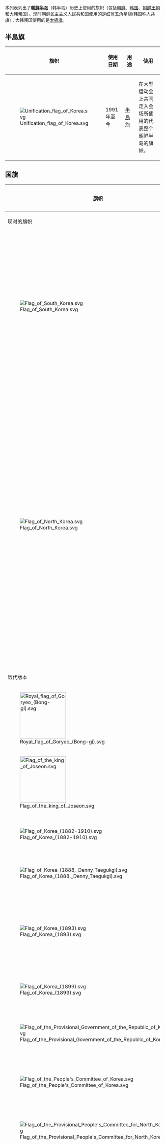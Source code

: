 {{unreferenced|time=2019-07-15T14:34:39+00:00}}
本列表列出了'''[[朝鲜半岛|朝鲜半岛]]'''（韩半岛）历史上使用的旗帜（包括[[朝鲜|朝鲜]]、[[韩国|韩国]]、[[朝鲜王朝|朝鲜王朝]]和[[大韩帝国|大韩帝国]]）。现时朝鲜民主主义人民共和国使用的是[[红蓝五角星旗|红蓝五角星旗]](韩国称人共旗)；大韩民国使用的是[[太极旗|太极旗]]。

==半島旗==
{| border="2" cellpadding="4" cellspacing="0" width="820px" style="margin: 1em 1em 1em 0; background: #f9f9f9; border: 1px #aaa solid; border-collapse: collapse;width:820px;"
|-  bgcolor="#efefef"
!旗帜!!width="110px"|使用日期!!width="150px"|用途!!width="350"|使用
|-
| [[File:Unification_flag_of_Korea.svg|border]]|| 1991年至今|| [[统一旗|半島旗]] ||在大型运动会上共同走入会场所使用的代表整个朝鲜半岛的旗帜。
|}

==国旗==
{{main|朝鲜民主主义人民共和国国旗|大韩民国国旗}} 
{|border="2" cellpadding="4" cellspacing="0" width="820px" style="margin: 1em 1em 1em 0; background: #f9f9f9; border: 1px #aaa solid; border-collapse:collapse;width:820px;"
|-  bgcolor="#efefef"
!旗帜!!width="120px"|使用日期!!width="220px"|用途!!说明
|-  bgcolor="#efefef"
!colspan="4"|现时的旗帜
|-
| [[File:Flag_of_South_Korea.svg|border]]||2011年至今||[[大韩民国国旗|大韩民国国旗]]<br>（太极旗）||白底，中間有紅藍陰陽符號，加上八卦四卦。 2011年，韓國政府重新指定了顏色。
|-
| [[File:Flag_of_North_Korea.svg|border]]||1948年至今||[[朝鲜民主主义人民共和国国旗|朝鲜民主主义人民共和国国旗]]||为长方形，旗面中间是一条红色的宽带，上下各有一蓝边，在红色和蓝色之间是白色的细条。红色宽带靠旗杆的一侧有一个红色五角星镶嵌在一个白色圆地内。 
|-  bgcolor="#efefef"
!colspan="4"|历代版本
|-
|[[File:Royal_flag_of_Goryeo_(Bong-gi).svg|150px]] ||？－1392年||[[高麗_(918年－1392年)|高麗]]儀仗旗||
|-
|[[File:Flag_of_the_king_of_Joseon.svg|150px]]||1392年－1882年||[[朝鮮國|朝鮮國]]國王御旗||
|-
|[[File:Flag_of_Korea_(1882-1910).svg|border]]||1882年－1888年||朝鮮國國旗||
|-
|[[File:Flag_of_Korea_(1888,_Denny_Taegukgi).svg|border]]||1888年－1893年||朝鮮國國旗||
|-
|rowspan="2" |[[File:Flag_of_Korea_(1893).svg|border]]
|1893年－1897年||朝鮮國國旗||
|-
|1897年－1899年||[[大韩帝国|大韩帝国]]國旗||
|-
|[[File:Flag_of_Korea_(1899).svg|border]]||1899年－1910年||大韩帝国國旗||
|-
|[[File:Flag_of_the_Provisional_Government_of_the_Republic_of_Korea.svg|border]]||1919年－1948年||[[大韓民國臨時政府|大韓民國臨時政府]]國旗||
|-
|[[File:Flag_of_the_People's_Committee_of_Korea.svg|border]]||1945年－1946年||[[朝鮮人民共和國|朝鮮人民共和國]]國旗||
|-
|[[File:Flag_of_the_Provisional_People's_Committee_for_North_Korea.svg|border]]||1946年－1948年||[[北朝鮮人民委員會|北朝鮮人民委員會]]國旗||
|-
| [[File:Flag_of_North_Korea_(1948).svg|border]]|| 1948年－1992年|| 朝鮮第一面國旗：紅色區域，上下有藍條，中間有一顆星，稱為紅旗。 1992 年以後，圓和星的規模擴大了。||
|-
|[[File:Flag_of_South_Korea_(1948-1949).svg|border]]||1948年－1949年||[[第一共和國_(大韓民國)|第一共和國]]{{NoteTag|name=x|1=即'''大韓民國'''。（早期）國旗}}||
|-
|[[File:Flag_of_South_Korea_(1949–1984).svg|border]]||1949年－1984年||這面旗幟是由教育和文化部於 1949 年 10 月設計的。具體的顏色沒有具體說明。||
|-
|[[File:Flag_of_South_Korea_(1984-1997).svg|border]]||1984年－1997年||尺寸是在 1984 年指定的。沒有指定確切的顏色。||
|-
|[[File:Flag_of_South_Korea_(1997–2011).svg|border]]||1997年－2011年||1997年10月，韓國政府通過總統令正式規定了國旗上使用的確切顏色。||
|}

==政府旗帜==
{{main|朝鲜民主主义人民共和国政府|大韩民国政府}}
{| border="2" cellpadding="4" cellspacing="0" width="820px" style="margin: 1em 1em 1em 0; background: #f9f9f9; border: 1px #aaa solid; border-collapse: collapse;width:820px;"
|-  bgcolor="#efefef"
!旗帜!!width="110px"|使用日期!!width="220px"|用途!!说明
|-  bgcolor="#efefef"
!colspan="4"|朝鲜
|-
| [[File:Flag_of_the_Chairman_of_the_State_Affairs_Commission_of_North_Korea.svg|150px]] || 2018年至今|| [[朝鲜国务委员会委员长|朝鲜国务委员会委员长]]旗|| 
|-  bgcolor="#efefef"
!colspan="4"|韩国
|-
| [[File:Flag_of_the_President_of_South_Korea.svg|150px]] || 1967年至今|| [[韩国总统|韩国总统]]旗|| 
|-
| [[File:Standard_of_the_Prime_Minister_of_the_Republic_of_Korea.svg|150px]] || 1988年至今||[[韩国总理|韩国总理]]旗 || 
|-
| [[File:Flag_of_the_Government_of_the_Republic_of_Korea.svg|150px]] || 2016年至今|| [[大韩民国政府|大韩民国政府]]旗 || 
|}

==军旗==
{{main|朝鲜人民军|大韩民国国军}}
{| border="2" cellpadding="4" cellspacing="0" width="820px" style="margin: 1em 1em 1em 0; background: #f9f9f9; border: 1px #aaa solid; border-collapse: collapse;width:820px;"
|-  bgcolor="#efefef"
!旗帜!!width="110px"|使用日期!!width="220px"|用途!!说明
|-  bgcolor="#efefef"
!colspan="4"|朝鲜
|-
| [[File:Flag_of_the_Korean_People's_Army_(1948).svg|border]]|| 1948|| [[朝鲜人民军|朝鲜人民军]]军旗（带1948年国徽） || 
|-
| [[File:Flag_of_the_Korean_People's_Army_(1948-1961).svg|border]]|| 1948-1961|| [[朝鲜人民军|朝鲜人民军]]军旗（带1948年第二枚国徽） || 
|-
| [[File:Flag_of_the_Korean_People's_Army_(1961).svg|border]]|| 1961-1992|| [[朝鲜人民军|朝鲜人民军]]军旗|| 
|-
| [[File:Flag_of_the_Korean_People's_Army_(1992).svg|border]]|| 1992-1993|| [[朝鲜人民军|朝鲜人民军]]军旗（带1992年国徽） || 
|-
| [[File:Flag_of_the_Korean_People's_Army_Ground_Force.svg|border]]|| 1993年至今|| [[朝鮮人民軍陸軍|朝鮮人民軍陸軍]]旗帜（正面）|| 
|-
| [[File:Flag_of_the_Korean_People's_Army_Ground_Force_(reverse).svg|border]]|| 1993年至今 || [[朝鮮人民軍陸軍|朝鮮人民軍陸軍]]旗帜（背面）|| 
|-
| [[File:Flag_of_the_Korean_People's_Navy.svg|border]]|| 1993年至今 || [[朝鲜人民军海军|朝鲜人民军海军]]旗帜（正面）|| 
|-
| [[File:Flag_of_the_Korean_People's_Navy_(reverse).svg|border]]|| 1993年至今 || [[朝鲜人民军海军|朝鲜人民军海军]]旗帜（背面）||
|-
| [[File:Naval_ensign_of_North_Korea.svg|border]]|||| 朝鲜人民军海军船旗 ||
|-
| [[File:Guards_Ensign_of_North_Korea_-vector.svg|border]]|||| 朝鲜人民军海军近卫部队旗 ||
|-
| [[File:NKAF_flag.svg|border]]|| 1948年至今 || [[朝鮮人民軍空軍|朝鮮人民軍空軍]]旗帜（正面） ||
|-
| [[File:Flag_of_the_North_Korean_People's_Army_Air_Force_(reverse).svg|border]]||1993年至今||[[朝鮮人民軍空軍|朝鮮人民軍空軍]]旗帜（背面）||
|-
| [[File:Flag_of_the_Korean_People's_Army_Ground_Force_(1992-2012).svg|border]]||1997-2012||[[朝鮮人民軍陸軍|朝鮮人民軍陸軍]]的旗幟。金正日上台後，口號發生了變化。 口號是：“讓我們用生命捍衛偉大的金正日同志以革命大本營為首！ “金正日的名字稍微放大了一點。||
|-
| [[File:Flag_of_the_Korean_People's_Navy_(1992–2012).svg|border]]||1997-2012||[[朝鲜人民军海军|朝鲜人民军海军]]的旗幟。金正日上台後，口號發生了變化。 口號是：“讓我們用生命捍衛偉大的金正日同志以革命大本營為首！ “金正日的名字稍微放大了一點。||
|-
| [[File:Flag_of_the_Korean_People's_Army_Air_Force_(1992-2012).svg|border]]||1997-2012||[[朝鮮人民軍空軍|朝鮮人民軍空軍]]的旗幟。金正日上台後，口號發生了變化。 口號是：“讓我們用生命捍衛偉大的金正日同志以革命大本營為首！ “金正日的名字稍微放大了。KPA徽章上方有翅膀和一顆星星。||
|-
| [[File:Flag_of_the_Korean_People's_Army_Strategic_Force.svg|border]]|| 2018年至今 || [[朝鲜人民军戰略军|朝鲜人民军戰略军]]旗帜（正面）|| 
|-
| [[File:Flag_of_Korean_People's_Army_Strategic_Force_(reverse).svg|border]]||2018年至今||[[朝鲜人民军戰略军|朝鲜人民军戰略军]]旗帜（背面）|| 
|-
| [[File:Flag_of_the_Korean_People's_Army_Special_Operation_Force.svg|border]]|| 2017年至今 || [[朝鲜人民军特种作战军|朝鲜人民军特种作战军]]旗帜（正面）|| 
|-
| [[File:Flag_of_the_Korean_People's_Army_Special_Operation_Force_(reverse).svg|border]]||2017年至今||[[朝鲜人民军特种作战军|朝鲜人民军特种作战军]]旗帜（背面）|| 
|-
| [[File:Flag_of_the_Worker-Peasant_Red_Guards.svg|border]]|| 1959年至今|| [[工农赤卫军|工农赤卫军]]旗帜（正面）|| 
|-
| [[File:Flag_of_the_Worker-Peasant_Red_Guards_(reverse).svg|border]]||1959年至今|| [[工农赤卫军|工农赤卫军]]旗帜（背面）|| 
|-  bgcolor="#efefef"
!colspan="4"|韩国
|-
| [[File:Flag_of_the_Army_of_the_Republic_of_Korea.svg|border]] || 1946年至今||[[大韓民國陸軍|大韓民國陸軍]]旗帜|| 
|-
| [[File:Naval_Jack_of_South_Korea.svg|border]] || 1955年至今|| [[大韩民国海军|大韩民国海军]]旗帜 || 
|-	 
| [[File:Flag_of_the_Republic_of_Korea_Marine_Corps.svg|border]] || 1952年至今|| [[大韩民国海军陆战队|大韩民国海军陆战队]]旗帜 || 
|-
| [[File:Flag_of_the_Republic_of_Korea_Air_Force.svg|border]] || 1952年至今|| [[大韩民国空军|大韩民国空军]]旗帜 || 
|-	 
|}

== 行政区划旗帜 ==
=== 韩国 ===
{| border="2" cellpadding="4" cellspacing="0" width="820px" style="margin: 1em 1em 1em 0; background: #f9f9f9; border: 1px #aaa solid; border-collapse: collapse;width:820px;"
|-  bgcolor="#efefef"
!旗帜!!|使用!!|备注
|-
| [[File:Flag_of_Seoul.svg|100px]]||[[首尔市|首尔市]]||特别市
|-
| [[File:Flag_of_Sejong_City,_South_Korea.svg|100px]]||[[世宗特別自治市|世宗特別自治市]]||特別自治市
|-
| [[File:Flag_of_Ulsan.svg|100px]]||[[蔚山廣域市|蔚山廣域市]]||廣域市
|-
| [[File:Flag_of_Daejeon.svg|100px]]||[[大田廣域市|大田廣域市]]||廣域市
|-
| [[File:Flag_of_Gwangju.svg|100px]]||[[光州廣域市|光州廣域市]]||廣域市
|-
| [[File:Flag_of_Incheon.svg|100px]]||[[仁川廣域市|仁川廣域市]]||廣域市
|-
| [[File:Flag_of_Daegu.svg|100px]]||[[大邱廣域市|大邱廣域市]]||广域市
|-
| [[File:Flag_of_Busan.svg|100px]]||[[釜山廣域市|釜山廣域市]]||廣域市
|-
| [[File:Flag_of_Jeju.svg|100px]]||[[济州道|济州道]]||特别自治道
|-
| [[File:Flag_of_Gyeonggi_Province.svg|100px]]||[[京畿道|京畿道]]||
|-
| [[File:Flag_of_Gangwon_Province.svg|100px]]||[[江原道_(韓國)|江原道]]||
|-
| [[File:Flag_of_North_Chungcheong_Province.svg|100px]]||[[忠清北道|忠清北道]]||
|-
| [[File:Flag_of_South_Chungcheong_Province.svg|100px]]||[[忠清南道|忠清南道]]||
|-
| [[File:Flag_of_North_Jeolla_Province.svg|100px]]||[[全羅北道|全羅北道]]||
|-
| [[File:Flag_of_South_Jeolla_Province.svg|100px]]||[[全羅南道|全羅南道]]||
|-
| [[File:Flag_of_North_Gyeongsang_Province.svg|100px]]||[[慶尚北道|慶尚北道]]||
|-
| [[File:Flag_of_South_Gyeongsang_Province.svg|100px]]||[[慶尚南道|慶尚南道]]||
|-
| [[File:Flag_of_the_Committee_for_the_Five_Northern_Korean_Provinces.svg|100px]]|| [[以北五道|以北五道委员会]] ||委员会
|-
| [[File:Flag_of_Hamgyŏng-pukto_(ROK).svg|100px]]|| [[咸镜北道_(韩国)|咸镜北道]] ||以北五道，被北韓實際控制
|-
| [[File:Flag_of_Hamgyŏng-namdo_(ROK).svg|100px]]|| [[咸镜南道_(韩国)|咸镜南道]] ||以北五道，被北韓實際控制
|-
| [[File:Flag_of_P'yŏngan-pukto_(ROK).svg|100px]]|| [[平安北道_(韩国)|平安北道]] ||以北五道，被北韓實際控制
|-
| [[File:Flag_of_P'yŏngan-namdo_(ROK).svg|100px]]|| [[平安南道_(韩国)|平安南道]] ||以北五道，被北韓實際控制
|-
| [[File:Flag_of_Hwanghae-do_(ROK).svg|100px]]|| [[黄海道_(韩国)|黄海道]] ||以北五道，被北韓實際控制
|}

=== 朝鲜 ===
{| border="2" cellpadding="4" cellspacing="0" width="820px" style="margin: 1em 1em 1em 0; background: #f9f9f9; border: 1px #aaa solid; border-collapse: collapse;width:820px;"
|-  bgcolor="#efefef"
!旗帜!!|使用!!|备注
|-
| [[File:Flag_of_the_Sinŭiju_Special_Administrative_Region.svg|100px]]|| [[新义州特别行政区|新义州特别行政区]] ||特别行政区
|}

== 外來政權旗幟 ==
{| class="wikitable"
!旗
!用途
!使用年
!名称
!使用
|-
|[[File:Flag_of_the_Japanese_Resident_General_of_Korea_(1905).svg|链接=https://ja.wikipedia.org/wiki/%E3%83%95%E3%82%A1%E3%82%A4%E3%83%AB:Flag%20of%20the%20Japanese%20Resident%20General%20of%20Korea%20(1905).svg]]
|{{FIAV|historical|}}{{FIAV|110110|1}}
|[[1905年|1905年]]-[[1910年|1910年]]
|韓國[[統監府|統監府]]旗
|[[大日本帝國|大日本帝國]]與[[大韓帝國|大韓帝國]]於1905年簽訂[[乙巳條約|乙巳保護條約]]、獲得韓國之外交權後，於漢城（今[[首爾|首爾]]）所成立的官署的旗幟。
|-
|[[File:Merchant_flag_of_Japan_(1870).svg|链接=https://ja.wikipedia.org/wiki/%E3%83%95%E3%82%A1%E3%82%A4%E3%83%AB:Merchant%20flag%20of%20Japan%20(1870).svg]]
|{{FIAV|111111|1}}
|[[1910年|1910年]]-[[1945年|1945年]]
|[[日本国旗|日本國旗]]
|[[朝鮮日治時期|朝鮮日治時期]]官方所使用的旗幟
|-
|[[File:US_flag_48_stars.svg|链接=https://ja.wikipedia.org/wiki/%E3%83%95%E3%82%A1%E3%82%A4%E3%83%AB:US%20flag%2048%20stars.svg]]
|{{FIAV|historical|}}{{FIAV|110110|1}}
|[[1945年|1945年]]-[[1948年|1948年]]
|[[美国国旗|美國國旗]]
|朝鮮半島南部被[[駐朝鮮美國陸軍司令部軍政廳|駐朝鮮美國陸軍司令部軍政廳]]佔領時期所使用的旗幟。
注意此時美國所使用的國旗並非今日的50星的星條旗，當時[[夏威夷州|夏威夷]]和[[阿拉斯加州|阿拉斯加]]尚未建州，僅有本土48州，故使用48星的星條旗。
|-
|[[File:Flag_of_the_Soviet_Union_(1923-1955).svg|链接=https://ja.wikipedia.org/wiki/%E3%83%95%E3%82%A1%E3%82%A4%E3%83%AB:Flag%20of%20the%20Soviet%20Union%20(1923-1955).svg]]
|{{FIAV|historical|}}{{FIAV|110110|1}}
|[[1945年|1945年]]-[[1948年|1948年]]
|[[苏联国旗|蘇聯國旗]]
|朝鮮半島北部被[[蘇聯民政廳|蘇聯民政廳]]（1945 - 1946）以及[[苏联武装力量|蘇聯武裝力量]]（1945 - 1948）佔領時期所使用的旗幟
|}

== 其他 ==
{| border="2" cellpadding="4" cellspacing="0" width="820px" style="margin: 1em 1em 1em 0; background: #f9f9f9; border: 1px #aaa solid; border-collapse: collapse;width:820px;"
|-  bgcolor="#efefef"
!旗帜!!width="110px"|使用日期!!width="150px"|用途!!width="350"|使用
|-
| [[File:Flag_of_the_Korean_National_Association_(20th_century).svg|border]]|| || 大朝鲜国民旗；韩国国家协会旗帜 ||它被描绘在国民警卫队士兵的手册中。 国民警卫队的书是由独立厅管理的。
|-
| [[File:Unification_flag_of_Korea_(alternative).svg|border]]|| || [[统一旗|统一旗]]，深蓝色版本 ||深蓝色版本的旗帜
|-
| [[File:Unification_flag_of_Korea_(pre_2006).svg|border]]|| || [[统一旗|统一旗]] ||2006年之前没有[[独岛|独岛]]的统一旗帜
|-
| [[File:Flag_of_the_Government_of_the_Republic_of_Korea_(1949–2016).svg|border]]|| ||[[大韓民國政府|大韩民国政府]]旗 ||1949—2016年的版本
|}

== 備註 ==
{{NoteFoot}}

{{-}}
{{旗帜列表}}

[[Category:旗帜列表|Category:旗帜列表]]
[[Category:朝鮮半岛相關列表|Category:朝鮮半岛相關列表]]